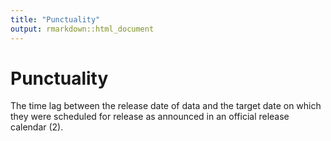 ```yaml
---
title: "Punctuality"
output: rmarkdown::html_document
---
```


# Punctuality

The time lag between the release date of  data and the target date on which they  were scheduled for release as announced  in an official release calendar (2).
